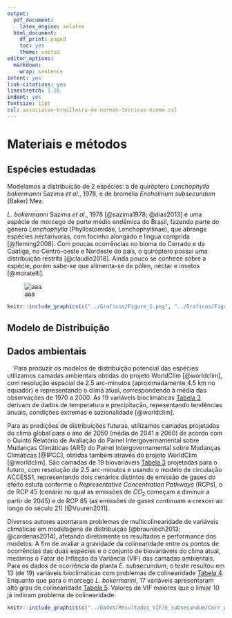 ```yaml
---
output:
  pdf_document:
    latex_engine: xelatex
  html_document:
    df_print: paged
    toc: yes
    theme: united
editor_options:
  markdown:
    wrap: sentence
intent: yes
link-citations: yes
linestretch: 1.25
indent: yes
fontsize: 11pt
csl: associacao-brasileira-de-normas-tecnicas-eceme.csl
---
```



\clearpage

# Materiais e métodos

## Espécies estudadas 


Modelamos a distribuição de 2 espécies: a de quiróptero *Lonchophylla bokermanni* Sazima *et al.*, 1978, e de bromélia *Encholirium subsecundum* (Baker) Mez.

*L. bokermanni* Sazima *et al.*, 1978 [@sazima1978; @dias2013] é uma espécie de morcego de porte médio endêmica do Brasil, fazendo parte do gênero *Lonchophylla* (Phyllostomidae, Lonchophyllinae), que abrange espécies nectarívoras, com focinho alongado e língua comprida [@fleming2008]. Com poucas ocorrências no bioma do Cerrado e da Caatiga, no Centro-oeste e Nordeste do país, o quiróptero possui uma distribuição restrita [@claudio2018]. Ainda pouco se conhece sobre a espécie, porém sabe-se que alimenta-se de pólen, néctar e insetos [@moratelli]. 


![aaa](../RMarkdown/bokermanni.png)

```r


knitr::include_graphics(c("../Graficos/Figure_1.png", "../Graficos/Figure_2.png"))

```

## Modelo de Distribuição


## Dados ambientais
 
|     Para produzir os modelos de distribuição potencial das espécies utilizamos camadas ambientais obtidas do projeto WorldClim [@worldclim], com resolução espacial de 2.5 arc-minutos (aproximadamente 4.5 km no equador) e representando o clima atual, correspondendo à média das observações de 1970 a 2000. As 19 variáveis bioclimáticas [Tabela 3](#apêndice) derivam de dados de temperatura e precipitação, repesentando tendências anuais, condições extremas e sazionalidade [@worldclim].


Para as predições de distribuições futuras, utilizamos camadas projetadas do clima global para o ano de 2050 (média de 2041 a 2060) de acordo com o Quinto Relatório de Avaliação do Painel Intergovernamental sobre Mudanças Climáticas (AR5) do Painel Intergovernamental sobre Mudanças Climáticas [@IPCC], obtidas também através do projeto WorldClim [@worldclim]. São camadas de 19 biovariáveis [Tabela 3](#apêndice) projetadas para o futuro, com resolução de 2.5 arc-minutos e usando o modelo de circulação ACCESS1, representando dois cenários distintos de emissão de gases do efeito estufa conforme o *Representative Concentration Pathways* (RCPs), o de RCP 45 (cenário no qual as emissões de $CO_2$ começam a diminuir a partir de 2045) e de RCP 85 (as emissões de gases continuam a crescer ao longo do século 21) [@Vuuren2011].


Diversos autores apontaram problemas de multicolinearidade de variáveis climáticas em
modelagens de distribuição [@braunisch2013; @cardenas2014], afetando diretamente os resultados e performance dos modelos. A fim de avaliar a gravidade da colinearidade entre os pontos de ocorrências das duas espécies e o conjunto de biovariáveis do clima atual, medimos o Fator de Inflação da Variância (VIF) das camadas ambientais. Para os dados de ocorrência da planta *E. subsecundum*, o teste resultou em 13 (de 19) variáveis bioclimáticas com problemas de colinearidade [Tabela 4](#apêndice). Enquanto que para o morcego *L. bokermanni*, 17 variáveis apresentaram alto grau de colinearidade [Tabela 5](#apêndice). Valores de VIF maiores que o limiar 10 já indicam problema de colinearidade.

```r

knitr::include_graphics(c("../Dados/Resultados_VIF/E_subsecundum/Corr_plot_19_biovars.png","../Dados/Resultados_VIF/L_bokermanni/Corr_plot_19_biovars.png"))

```

